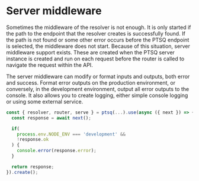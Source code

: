 # Server middleware

Sometimes the middleware of the resolver is not enough.
It is only started if the path to the endpoint that the resolver creates is successfully found.
If the path is not found or some other error occurs before the PTSQ endpoint is selected, the middleware does not start.
Because of this situation, server middleware support exists.
These are created when the PTSQ server instance is created and run on each request before the router is called to navigate the request within the API.

The server middleware can modify or format inputs and outputs, both error and success.
Format error outputs on the production environment, or conversely, in the development environment, output all error outputs to the console.
It also allows you to create logging, either simple console logging or using some external service.

```ts copy
const { resolver, router, serve } = ptsq(...).use(async ({ next }) => {
  const response = await next();

  if(
    process.env.NODE_ENV === 'development' &&
    !response.ok
  ) {
    console.error(response.error);
  }

  return response;
}).create();
```

